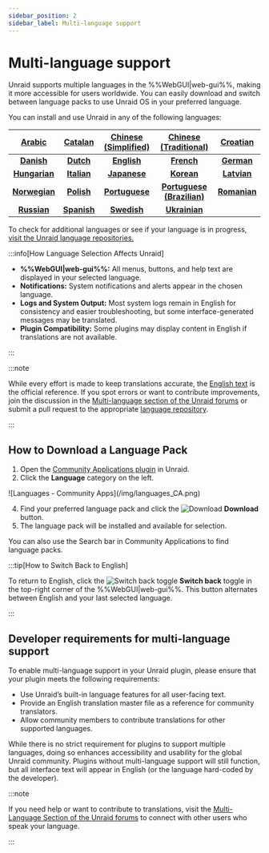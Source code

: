 ```yaml
---
sidebar_position: 2
sidebar_label: Multi-language support
---
```


# Multi-language support

Unraid supports multiple languages in the %%WebGUI|web-gui%%, making it more accessible for users worldwide. You can easily download and switch between language packs to use Unraid OS in your preferred language.

You can install and use Unraid in any of the following languages:

|   **[Arabic](https://github.com/unraid/lang-ar_AR)**  | **[Catalan](https://github.com/unraid/lang-ca_CA)** | **[Chinese (Simplified)](https://github.com/unraid/lang-zh_CN)** |  **[Chinese (Traditional)](https://github.com/unraid/lang-zh_TW)** | **[Croatian](https://github.com/unraid/lang-hr_HR)** |
| :---------------------------------------------------: | :-------------------------------------------------: | :--------------------------------------------------------------: | :----------------------------------------------------------------: | :--------------------------------------------------: |
|   **[Danish](https://github.com/unraid/lang-da_DA)**  |  **[Dutch](https://github.com/unraid/lang-nl_NL)**  |        **[English](https://github.com/unraid/lang-en_US)**       |         **[French](https://github.com/unraid/lang-fr_FR)**         |  **[German](https://github.com/unraid/lang-de_DE)**  |
| **[Hungarian](https://github.com/unraid/lang-hu_HU)** | **[Italian](https://github.com/unraid/lang-it_IT)** |       **[Japanese](https://github.com/unraid/lang-ja_JA)**       |         **[Korean](https://github.com/unraid/lang-ko_KO)**         |  **[Latvian](https://github.com/unraid/lang-lv_LV)** |
| **[Norwegian](https://github.com/unraid/lang-no_NO)** |  **[Polish](https://github.com/unraid/lang-pl_PL)** |      **[Portuguese](https://github.com/unraid/lang-pt_PT)**      | **[Portuguese (Brazilian)](https://github.com/unraid/lang-pt_BR)** | **[Romanian](https://github.com/unraid/lang-ro_RO)** |
|  **[Russian](https://github.com/unraid/lang-ru_RU)**  | **[Spanish](https://github.com/unraid/lang-es_ES)** |        **[Swedish](https://github.com/unraid/lang-sv_SE)**       |        **[Ukrainian](https://github.com/unraid/lang-uk_UA)**       |                                                      |

To check for additional languages or see if your language is in progress, [visit the Unraid language repositories.](https://github.com/unraid/language-templates)

:::info[How Language Selection Affects Unraid]

- **%%WebGUI|web-gui%%:** All menus, buttons, and help text are displayed in your selected language.
- **Notifications:** System notifications and alerts appear in the chosen language.
- **Logs and System Output:** Most system logs remain in English for consistency and easier troubleshooting, but some interface-generated messages may be translated.
- **Plugin Compatibility:** Some plugins may display content in English if translations are not available.

:::

:::note

While every effort is made to keep translations accurate, the [English text](https://github.com/unraid/lang-en_US) is the official reference. If you spot errors or want to contribute improvements, join the discussion in the [Multi-language section of the Unraid forums](https://forums.unraid.net/forum/75-multi-language-section/) or submit a pull request to the appropriate [language repository](https://github.com/unraid/language-templates).

:::

## How to Download a Language Pack

1. Open the [Community Applications plugin](https://unraid.net/community/apps) in Unraid.
2. Click the **Language** category on the left.

<div style={{ margin: 'auto', maxWidth: '600px', display: 'flex', flexDirection: 'column', alignItems: 'center' }}>
  ![Languages - Community Apps](/img/languages_CA.png)
</div>

4. Find your preferred language pack and click the ![Download](/img/download_button_icon.png) **Download** button.
5. The language pack will be installed and available for selection.

You can also use the Search bar in Community Applications to find language packs.

:::tip[How to Switch Back to English]

To return to English, click the ![Switch back toggle](/img/switch_toggle_icon.png) **Switch back** toggle in the top-right corner of the %%WebGUI|web-gui%%. This button alternates between English and your last selected language.

:::

## Developer requirements for multi-language support

To enable multi-language support in your Unraid plugin, please ensure that your plugin meets the following requirements:

- Use Unraid’s built-in language features for all user-facing text.
- Provide an English translation master file as a reference for community translators.
- Allow community members to contribute translations for other supported languages.

While there is no strict requirement for plugins to support multiple languages, doing so enhances accessibility and usability for the global Unraid community. Plugins without multi-language support will still function, but all interface text will appear in English (or the language hard-coded by the developer).

:::note

If you need help or want to contribute to translations, visit the [Multi-Language Section of the Unraid forums](https://forums.unraid.net/forum/75-multi-language-section/) to connect with other users who speak your language.

:::
